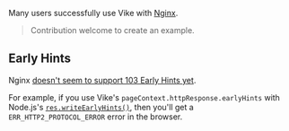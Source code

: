 
Many users successfully use Vike with [Nginx](https://nginx.org/).

> Contribution welcome to create an example.


## Early Hints

Nginx [doesn't seem to support 103 Early Hints yet](https://github.com/vikejs/vike/issues/1452#issuecomment-1925315908).

For example, if you use Vike's <Link href="/preloading#early-hints">`pageContext.httpResponse.earlyHints`</Link> with Node.js's [`res.writeEarlyHints()`](https://nodejs.org/api/http.html#responsewriteearlyhintshints-callback), then you'll get a `ERR_HTTP2_PROTOCOL_ERROR` error in the browser.
